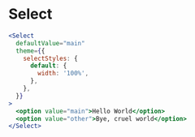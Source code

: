 # Select

```jsx live
<Select
  defaultValue="main"
  theme={{
    selectStyles: {
      default: {
        width: '100%',
      },
    },
  }}
>
  <option value="main">Hello World</option>
  <option value="other">Bye, cruel world</option>
</Select>
```
